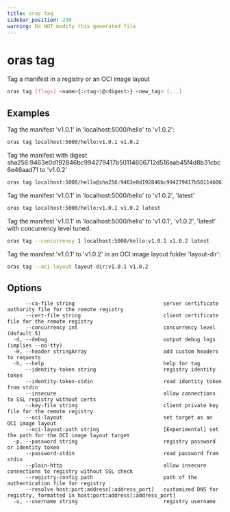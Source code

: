 ```yaml
---
title: oras tag
sidebar_position: 230
warning: Do NOT modify this generated file
---
```


# oras tag

Tag a manifest in a registry or an OCI image layout

```bash
oras tag [flags] <name>{:<tag>|@<digest>} <new_tag> [...]
```

## Examples

Tag the manifest 'v1.0.1' in 'localhost:5000/hello' to 'v1.0.2':

```bash
oras tag localhost:5000/hello:v1.0.1 v1.0.2
```

Tag the manifest with digest sha256:9463e0d192846bc994279417b50114606712d516aab45f4d8b31cbc6e46aad71 to 'v1.0.2'

```bash
oras tag localhost:5000/hello@sha256:9463e0d192846bc994279417b50114606712d516aab45f4d8b31cbc6e46aad71 v1.0.2
```

Tag the manifest 'v1.0.1' in 'localhost:5000/hello' to 'v1.0.2', 'latest'

```bash
oras tag localhost:5000/hello:v1.0.1 v1.0.2 latest
```

Tag the manifest 'v1.0.1' in 'localhost:5000/hello' to 'v1.0.1', 'v1.0.2', 'latest' with concurrency level tuned:

```bash
oras tag --concurrency 1 localhost:5000/hello:v1.0.1 v1.0.2 latest
```

Tag the manifest 'v1.0.1' to 'v1.0.2' in an OCI image layout folder 'layout-dir':

```bash
oras tag --oci-layout layout-dir:v1.0.1 v1.0.2
```

## Options

```
      --ca-file string                             server certificate authority file for the remote registry
      --cert-file string                           client certificate file for the remote registry
      --concurrency int                            concurrency level (default 5)
  -d, --debug                                      output debug logs (implies --no-tty)
  -H, --header stringArray                         add custom headers to requests
  -h, --help                                       help for tag
      --identity-token string                      registry identity token
      --identity-token-stdin                       read identity token from stdin
      --insecure                                   allow connections to SSL registry without certs
      --key-file string                            client private key file for the remote registry
      --oci-layout                                 set target as an OCI image layout
      --oci-layout-path string                     [Experimental] set the path for the OCI image layout target
  -p, --password string                            registry password or identity token
      --password-stdin                             read password from stdin
      --plain-http                                 allow insecure connections to registry without SSL check
      --registry-config path                       path of the authentication file for registry
      --resolve host:port:address[:address_port]   customized DNS for registry, formatted in host:port:address[:address_port]
  -u, --username string                            registry username
```
